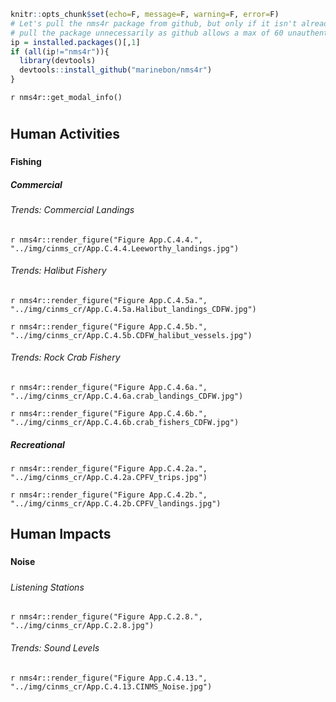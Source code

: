 ```r
knitr::opts_chunk$set(echo=F, message=F, warning=F, error=F)
# Let's pull the nms4r package from github, but only if it isn't already installed. We don't want to
# pull the package unnecessarily as github allows a max of 60 unauthenticated requests per hour.
ip = installed.packages()[,1]
if (all(ip!="nms4r")){
  library(devtools)
  devtools::install_github("marinebon/nms4r")
}
```

`r nms4r::get_modal_info()`

# {.tabset}

## Human Activities

### {.tabset}

#### Fishing {.tabset}
##### Commercial {.tabset}

###### Trends: Commercial Landings

`r nms4r::render_figure("Figure App.C.4.4.", "../img/cinms_cr/App.C.4.4.Leeworthy_landings.jpg")`

###### Trends: Halibut Fishery

`r nms4r::render_figure("Figure App.C.4.5a.", "../img/cinms_cr/App.C.4.5a.Halibut_landings_CDFW.jpg")`

`r nms4r::render_figure("Figure App.C.4.5b.", "../img/cinms_cr/App.C.4.5b.CDFW_halibut_vessels.jpg")`

###### Trends: Rock Crab Fishery

`r nms4r::render_figure("Figure App.C.4.6a.", "../img/cinms_cr/App.C.4.6a.crab_landings_CDFW.jpg")`

`r nms4r::render_figure("Figure App.C.4.6b.", "../img/cinms_cr/App.C.4.6b.crab_fishers_CDFW.jpg")`

##### Recreational 

`r nms4r::render_figure("Figure App.C.4.2a.", "../img/cinms_cr/App.C.4.2a.CPFV_trips.jpg")`

`r nms4r::render_figure("Figure App.C.4.2b.", "../img/cinms_cr/App.C.4.2b.CPFV_landings.jpg")`

## Human Impacts

### {.tabset}

#### Noise

##### {.tabset}

###### Listening Stations

`r nms4r::render_figure("Figure App.C.2.8.", "../img/cinms_cr/App.C.2.8.jpg")`

###### Trends: Sound Levels

`r nms4r::render_figure("Figure App.C.4.13.", "../img/cinms_cr/App.C.4.13.CINMS_Noise.jpg")`

